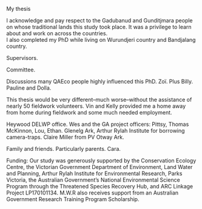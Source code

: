 My thesis 


I acknowledge and pay respect to the Gadubanud and Gunditjmara people on whose traditional lands this study took place. It was a privilege to learn about and work on across the countries.  
I also completed my PhD while living on Wurundjeri country and Bandjalang country. 

Supervisors. 

Committee. 

Discussions many QAEco people highly influenced this PhD. Zoï. Plus Billy. 
Pauline and Dolla. 

This thesis would be very different--much worse--without the assistance of nearly 50 fieldwork volunteers. 
Vin and Kelly provided me a home away from home during fieldwork and some much needed employment. 

Heywood DELWP office. Wes and the GA project officers: Pittsy, Thomas McKinnon, Lou, Ethan. 
Glenelg Ark, Arthur Rylah Institute for borrowing camera-traps. 
Claire Miller from PV Otway Ark. 

Family and friends. Particularly parents. Cara. 

Funding:
Our study was generously supported by the Conservation Ecology Centre, the Victorian Government Department of Environment, Land Water and Planning, Arthur Rylah Institute for Environmental Research, Parks Victoria, the Australian Government’s National Environmental Science Program through the Threatened Species Recovery Hub, and ARC Linkage Project LP170101134. M.W.R also receives support from an Australian Government Research Training Program Scholarship.
